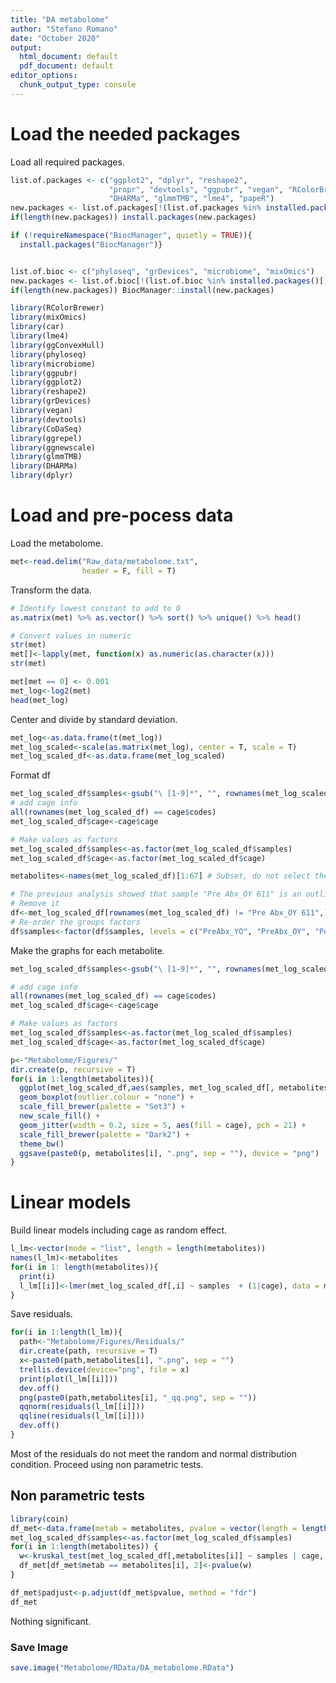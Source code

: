 ```yaml
---
title: "DA metabolome"
author: "Stefano Romano"
date: "October 2020"
output:
  html_document: default
  pdf_document: default
editor_options:
  chunk_output_type: console
---
```


# Load the needed packages

Load all required packages.

```r
list.of.packages <- c("ggplot2", "dplyr", "reshape2",
                      "propr", "devtools", "ggpubr", "vegan", "RColorBrewer", "car", 
                      "DHARMa", "glmmTMB", "lme4", "papeR")
new.packages <- list.of.packages[!(list.of.packages %in% installed.packages()[,"Package"])]
if(length(new.packages)) install.packages(new.packages)

if (!requireNamespace("BiocManager", quietly = TRUE)){
  install.packages("BiocManager")}


list.of.bioc <- c("phyloseq", "grDevices", "microbiome", "mixOmics")
new.packages <- list.of.bioc[!(list.of.bioc %in% installed.packages()[,"Package"])]
if(length(new.packages)) BiocManager::install(new.packages)

library(RColorBrewer)
library(mixOmics)
library(car)
library(lme4)
library(ggConvexHull)
library(phyloseq)
library(microbiome)
library(ggpubr)
library(ggplot2)
library(reshape2)
library(grDevices)
library(vegan)
library(devtools)
library(CoDaSeq)
library(ggrepel)
library(ggnewscale)
library(glmmTMB)
library(DHARMa)
library(dplyr)
```

# Load and pre-pocess data

Load the metabolome.
```R

met<-read.delim("Raw_data/metabolome.txt", 
                header = F, fill = T)
```

Transform the data.

```r
# Identify lowest constant to add to 0
as.matrix(met) %>% as.vector() %>% sort() %>% unique() %>% head()

# Convert values in numeric
str(met)
met[]<-lapply(met, function(x) as.numeric(as.character(x)))
str(met)

met[met == 0] <- 0.001
met_log<-log2(met)
head(met_log)

```

Center and divide by standard deviation.

```r
met_log<-as.data.frame(t(met_log))
met_log_scaled<-scale(as.matrix(met_log), center = T, scale = T)
met_log_scaled_df<-as.data.frame(met_log_scaled)

```


Format df
```r
met_log_scaled_df$samples<-gsub("\ [1-9]*", "", rownames(met_log_scaled_df))
# add cage info
all(rownames(met_log_scaled_df) == cage$codes)
met_log_scaled_df$cage<-cage$cage

# Make values as factors
met_log_scaled_df$samples<-as.factor(met_log_scaled_df$samples)
met_log_scaled_df$cage<-as.factor(met_log_scaled_df$cage)

metabolites<-names(met_log_scaled_df)[1:67] # Subset, do not select the metadata names

# The previous analysis showed that sample "Pre Abx_OY 611" is an outlier
# Remove it
df<-met_log_scaled_df[rownames(met_log_scaled_df) != "Pre Abx_OY 611",]
# Re-order the groups factors
df$samples<-factor(df$samples, levels = c("PreAbx_YO", "PreAbx_OY", "PostFMT_OY", "PostFMT_YO"))
```

Make the graphs for each metabolite.

```r
met_log_scaled_df$samples<-gsub("\ [1-9]*", "", rownames(met_log_scaled_df))

# add cage info
all(rownames(met_log_scaled_df) == cage$codes)
met_log_scaled_df$cage<-cage$cage

# Make values as factors
met_log_scaled_df$samples<-as.factor(met_log_scaled_df$samples)
met_log_scaled_df$cage<-as.factor(met_log_scaled_df$cage)

p<-"Metabolome/Figures/"
dir.create(p, recursive = T)
for(i in 1:length(metabolites)){
  ggplot(met_log_scaled_df,aes(samples, met_log_scaled_df[, metabolites[i]], fill = samples)) +
  geom_boxplot(outlier.colour = "none") +
  scale_fill_brewer(palette = "Set3") +
  new_scale_fill() +
  geom_jitter(width = 0.2, size = 5, aes(fill = cage), pch = 21) +
  scale_fill_brewer(palette = "Dark2") +
  theme_bw() 
  ggsave(paste0(p, metabolites[i], ".png", sep = ""), device = "png")
}

```

# Linear models

Build linear models including cage as random effect.

```r
l_lm<-vector(mode = "list", length = length(metabolites))
names(l_lm)<-metabolites
for(i in 1: length(metabolites)){
  print(i)
  l_lm[[i]]<-lmer(met_log_scaled_df[,i] ~ samples  + (1|cage), data = met_log_scaled_df)
}
```


Save residuals.

```r
for(i in 1:length(l_lm)){ 
  path<-"Metabolome/Figures/Residuals/"
  dir.create(path, recursive = T)
  x<-paste0(path,metabolites[i], ".png", sep = "")
  trellis.device(device="png", file = x)
  print(plot(l_lm[[i]]))
  dev.off()
  png(paste0(path,metabolites[i], "_qq.png", sep = ""))
  qqnorm(residuals(l_lm[[i]]))
  qqline(residuals(l_lm[[i]]))
  dev.off()
}
```

Most of the residuals do not meet the random and normal distribution condition.
Proceed using non parametric tests.

## Non parametric tests

```r
library(coin)
df_met<-data.frame(metab = metabolites, pvalue = vector(length = length(metabolites)))
met_log_scaled_df$samples<-as.factor(met_log_scaled_df$samples)
for(i in 1:length(metabolites)) {
  w<-kruskal_test(met_log_scaled_df[,metabolites[i]] ~ samples | cage, data = met_log_scaled_df)
  df_met[df_met$metab == metabolites[i], 2]<-pvalue(w)
}

df_met$padjust<-p.adjust(df_met$pvalue, method = "fdr")
df_met
```

Nothing significant.


### Save Image
```r
save.image("Metabolome/RData/DA_metabolome.RData")

```
